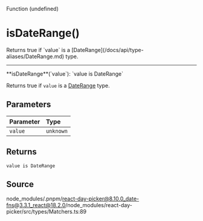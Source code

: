 <SectionTitle>Function (undefined)</SectionTitle>

# isDateRange()

<Description>
  Returns true if `value` is a [DateRange](/docs/api/type-aliases/DateRange.md)
  type.
</Description>

---

<a id="undefined" name="undefined"></a>

<SignatureMemberIdentifier>
  **isDateRange**(`value`): `value is DateRange`
</SignatureMemberIdentifier>

Returns true if `value` is a [DateRange](/docs/api/type-aliases/DateRange.md) type.

## Parameters

| Parameter | Type      |
| :-------- | :-------- |
| `value`   | `unknown` |

## Returns

`value is DateRange`

## Source

node_modules/.pnpm/react-day-picker@8.10.0_date-fns@3.3.1_react@18.2.0/node_modules/react-day-picker/src/types/Matchers.ts:89

